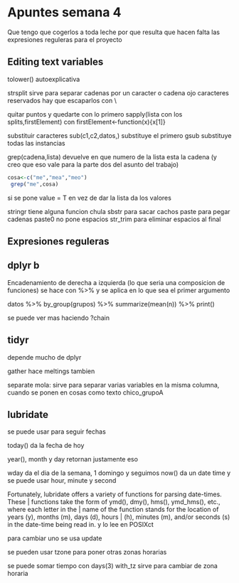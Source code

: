 Apuntes semana 4
========================================================

Que tengo que cogerlos a toda leche por que resulta que hacen falta las expresiones reguleras para el proyecto

Editing text variables
-----------------------

tolower() autoexplicativa

strsplit  sirve para separar cadenas por un caracter o cadena  ojo caracteres reservados hay que escaparlos con \\

quitar puntos y quedarte con lo primero sapply(lista con los splits,firstElement) con firstElement<-function(x){x[1]} 

substituir caracteres 
sub(c1,c2,datos,) substituye el primero 
gsub  substituye todas las instancias 

grep(cadena,lista) devuelve en que numero de la lista esta la cadena (y creo que eso vale para la parte dos del asunto del trabajo)

```r
cosa<-c("me","mea","meo")
 grep("me",cosa)
```

si se pone value = T  en vez de dar la lista da los valores 

stringr tiene alguna funcion chula
sbstr para sacar cachos 
paste para pegar cadenas
paste0 no pone espacios 
str_trim para eliminar espacios al final


Expresiones reguleras
-----------------------



dplyr b
------- 

Encadenamiento de derecha a izquierda (lo que seria una composicion de funciones)   se hace con %>% y se aplica en lo que sea el primer argumento 

datos %>%
by_group(grupos) %>%
summarize(mean(n)) %>%
print()

se puede ver mas haciendo ?chain

tidyr
-----

depende mucho de dplyr 

gather hace meltings tambien 

separate mola: sirve para separar varias variables en la misma columna, cuando se ponen en cosas como texto chico_grupoA 


lubridate
----- 
se puede usar para seguir fechas 


today() da la fecha de hoy 

year(), month y day retornan justamente eso 

wday da el dia de la semana, 1 domingo y seguimos 
now() da un date time y se puede usar hour, minute y second


 Fortunately, lubridate offers a variety of functions for parsing date-times. These
| functions take the form of ymd(), dmy(), hms(), ymd_hms(), etc., where each letter in the
| name of the function stands for the location of years (y), months (m), days (d), hours
| (h), minutes (m), and/or seconds (s) in the date-time being read in.  y lo lee en POSIXct

para cambiar uno se usa update 

se pueden usar tzone para poner otras zonas horarias 

se puede somar tiempo con days(3) 
with_tz sirve para cambiar de zona horaria


